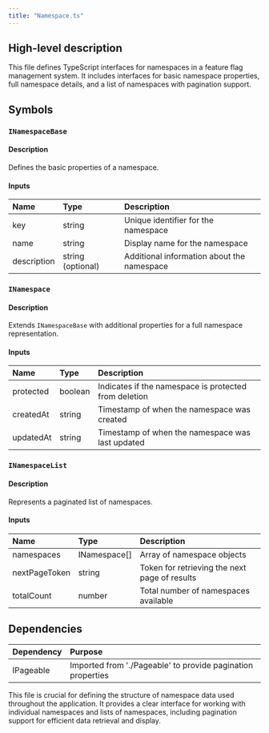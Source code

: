 ```yaml
---
title: "Namespace.ts"
---
```


## High-level description
This file defines TypeScript interfaces for namespaces in a feature flag management system. It includes interfaces for basic namespace properties, full namespace details, and a list of namespaces with pagination support.

## Symbols

### `INamespaceBase`
#### Description
Defines the basic properties of a namespace.

#### Inputs
| Name | Type | Description |
|:-----|:-----|:------------|
| key | string | Unique identifier for the namespace |
| name | string | Display name for the namespace |
| description | string (optional) | Additional information about the namespace |

### `INamespace`
#### Description
Extends `INamespaceBase` with additional properties for a full namespace representation.

#### Inputs
| Name | Type | Description |
|:-----|:-----|:------------|
| protected | boolean | Indicates if the namespace is protected from deletion |
| createdAt | string | Timestamp of when the namespace was created |
| updatedAt | string | Timestamp of when the namespace was last updated |

### `INamespaceList`
#### Description
Represents a paginated list of namespaces.

#### Inputs
| Name | Type | Description |
|:-----|:-----|:------------|
| namespaces | INamespace[] | Array of namespace objects |
| nextPageToken | string | Token for retrieving the next page of results |
| totalCount | number | Total number of namespaces available |

## Dependencies
| Dependency | Purpose |
|:-----------|:--------|
| IPageable | Imported from './Pageable' to provide pagination properties |

This file is crucial for defining the structure of namespace data used throughout the application. It provides a clear interface for working with individual namespaces and lists of namespaces, including pagination support for efficient data retrieval and display.